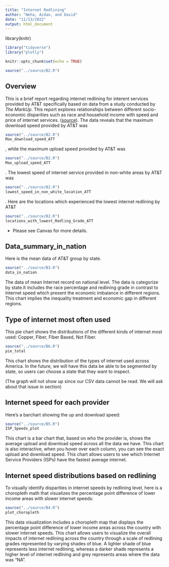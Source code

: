 ```yaml
---
title: "Internet Redlining"
author: "Neha, Aidan, and David"
date: "11/13/2022"
output: html_document
---
```



library(knitr)
```r
library("tidyverse")
library("plotly")
```
```r
knitr::opts_chunk$set(echo = TRUE)
```
```r
source("../source/B2.R")
```
## Overview
This is a brief report regarding internet redlining for interent services provided by AT&T specifically based on data from a study conducted by _The MarkUp_. This report explores relationships between different socio-economic disparities such as race and household income with speed and price of internet services. ([source](https://github.com/the-markup/investigation-isp)).
The data reveals that the maximum download speed provided by AT&T was 

```r
source("../source/B2.R")
Max_download_speed_ATT
```

, while the maximum upload speed provided by AT&T was 
```r
source("../source/B2.R")
Max_upload_speed_ATT
```
. The lowest speed of internet service provided in non-white areas by AT&T was 
```r
source("../source/B2.R")
lowest_speed_in_non_white_location_ATT
``` 

. Here are the locations which experienced the lowest internet redlining by AT&T 

```r
source("../source/B2.R")
locations_with_lowest_Redling_Grade_ATT
```



* Please see Canvas for more details.

## Data_summary_in_nation
Here is the mean data of AT&T group by state.

```r
source("../source/B3.R")
data_in_nation
```

The data of mean Internet record on national level. The data is categorize by state.It includes the race percentage and redlining grade in contrast to Internet speed which present the economic imbalance in different regions. This chart implies the inequality treatment and economic gap in different regions.

## Type of internet most often used

This pie chart shows the distributions of the different kinds of internet most used: Copper, Fiber, Fiber Based, Not Fiber. 


```r
source("../source/B6.R")
pie_total
```

This chart shows the distribution of the types of internet used across America. In the future, we will have this data be able to be segmented by state, so users can choose a state that they want to inspect. 

(The graph will not show up since our CSV data cannot be read. We will ask about that issue in section)


## Internet speed for each provider
Here's a barchart showing the up and download speed:
```r
source("../source/B5.R")
ISP_Speeds_plot
```
This chart is a bar chart that, based on who the provider is, shows the average upload and download speed across all the data we have. This chart is also interactive, when you hover over each column, you can see the exact upload and download speed. This chart allows users to see which Internet Service Providers (ISPs) have the fastest average internet.


## Internet speed distributions based on redlining
To visually identify disparities in internet speeds by redlining level, here is a choropleth math that visualizes the percentage point difference of lower income areas with slower internet speeds:

```r
source("../source/B4.R")
plot_choropleth
```
This data visualization includes a choropleth map that displays the percentage point difference of lower income areas across the country with slower internet speeds. This chart allows users to visualize the overall impacts of internet redlining across the country through a scale of redlining grades represented by varying shades of blue. A lighter shade of blue represents less internet redlining, whereas a darker shade represents a higher level of internet redlining and grey represents areas where the data was "NA". 
